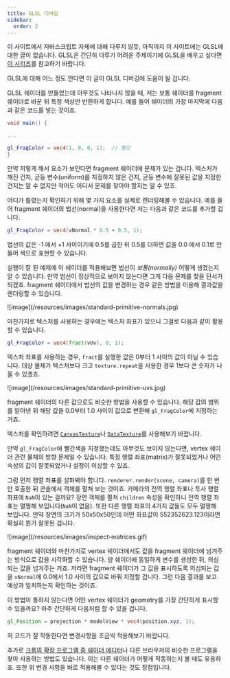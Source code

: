 ```yaml
---
title: GLSL 디버깅
sidebar:
  order: 2
---
```


이 사이트에서 자바스크립트 자체에 대해 다루지 않듯, 아직까지 이 사이트에는 GLSL에 대한 글이 없습니다. GLSL은 간단히 다루기 어려운 주제이기에 GLSL을 배우고 싶다면 [이 시리즈](https://webglfundamentals.org/webgl/lessons/ko/)를 참고하기 바랍니다.

GLSL에 대해 어느 정도 안다면 이 글이 GLSL 디버깅에 도움이 될 겁니다.

GLSL 쉐이더를 만들었는데 아무것도 나타나지 않을 때, 저는 보통 쉐이더를 fragment 쉐이더로 바꾼 뒤 특정 색상만 반환하게 합니다. 예를 들어 쉐이더의 가장 마지막에 다음과 같은 코드를 넣는 것이죠.

```glsl
void main() {

...

gl_FragColor = vec4(1, 0, 0, 1);  // 빨강
}
```

만약 저렇게 해서 요소가 보인다면 fragment 쉐이더에 문제가 있는 겁니다. 텍스처가 깨진 건지, 균등 변수(uniform)를 지정하지 않은 건지, 균등 변수에 잘못된 값을 지정한 건지는 알 수 없지만 적어도 어디서 문제를 찾아야 할지는 알 수 있죠.

어디가 틀렸는지 확인하기 위해 몇 가지 요소를 실제로 렌더링해볼 수 있습니다. 예를 들어 fragment 쉐이더의 법선(normal)을 사용한다면 저는 다음과 같은 코드를 추가할 겁니다.

```glsl
gl_FragColor = vec4(vNormal * 0.5 + 0.5, 1);
```

법선의 값은 -1 에서 +1 사이이기에 0.5를 곱한 뒤 0.5를 더하면 값을 0.0 에서 0.1로 만들어 색으로 표현할 수 있습니다.

실행이 잘 된 예제에 이 쉐이더를 적용해보면 법선이 _보통(normally)_ 어떻게 생겼는지 알 수 있습니다. 만약 법선이 정상적으로 보이지 않는다면 그게 다음 문제를 찾을 단서가 되겠죠. fragment 쉐이더에서 법선의 값을 변경하는 경우 같은 방법을 이용해 결과값을 렌더링할 수 있습니다.

<div class="threejs_center">
  ![image](/resources/images/standard-primitive-normals.jpg)
</div>

마찬가지로 텍스처를 사용하는 경우에는 텍스처 좌표가 있으니 그걸로 다음과 같이 활용할 수 있습니다.

```glsl
gl_FragColor = vec4(fract(vUv), 0, 1);
```

텍스처 좌표를 사용하는 경우, `fract`를 실행한 값은 0부터 1 사이의 값이 아닐 수 있습니다. 대상 물체가 텍스처보다 크고 `texture.repeat`을 사용한 경우 1보다 큰 숫자가 나올 수 있겠죠.

<div class="threejs_center">
  ![image](/resources/images/standard-primitive-uvs.jpg)
</div>

fragment 쉐이더의 다른 값으로도 비슷한 방법을 사용할 수 있습니다. 해당 값의 범위를 알아낸 뒤 해당 값을 0.0부터 1.0 사이의 값으로 변환해 `gl_FragColor`에 지정하는 거죠.

텍스처를 확인하려면 [`CanvasTexture`](/api/ko/textures/CanvasTexture)나 [`DataTexture`](/api/ko/textures/DataTexture)를 사용해보기 바랍니다.

만약 `gl_FragColor`에 빨간색을 지정했는데도 아무것도 보이지 않는다면, vertex 쉐이더 관련 물체의 방향 문제일 수 있습니다. 특정 행렬 좌표(matrix)가 잘못되었거나 어떤 속성의 값이 잘못되었거나 설정이 이상할 수 있죠.

그럼 먼저 행렬 좌표를 살펴봐야 합니다. `renderer.render(scene, camera)`를 한 번만 호출한 뒤 콘솔에서 객체를 펼쳐 보는 것이죠. 카메라의 전역 행렬 좌표나 투사 행렬 좌표에 `NaN`이 있는 걸까요? 장면 객체를 펼쳐 `children` 속성을 확인하니 전역 행렬 좌표는 멀쩡해 보입니다(`NaN`이 없음). 또한 다른 행렬 좌표의 4가지 값들도 모두 멀쩡해 보입니다. 만약 장면의 크기가 50x50x50인데 어떤 좌표값이 552352623.123이라면 확실히 뭔가 잘못된 겁니다.

<div class="threejs_center">
  ![image](/resources/images/inspect-matrices.gif)
</div>

fragment 쉐이더와 마찬가지로 vertex 쉐이더에서도 값을 fragment 쉐이더에 넘겨주는 방식으로 값을 시각화할 수 있습니다. 양 쉐이더에 동일하게 변수를 생성한 뒤, 의심되는 값을 넘겨주는 거죠. 저라면 fragment 쉐이더가 그 값을 표시하도록 의심되는 값을 `vNormal`에 0.0에서 1.0 사이의 값으로 바꿔 지정할 겁니다. 그런 다음 결과를 보고 예상과 일치하는지 확인하는 것이죠.

이 방법이 통하지 않는다면 어떤 vertex 쉐이더가 geometry를 가장 간단하게 표시할 수 있을까요? 아주 간단하게 다음처럼 할 수 있을 겁니다.

```glsl
gl_Position = projection * modelView * vec4(position.xyz, 1);
```

저 코드가 잘 작동한다면 변경사항을 조금씩 적용해보기 바랍니다.

추가로 [크롬의 확장 프로그램 중 쉐이더 에디터](https://chrome.google.com/webstore/detail/shader-editor/ggeaidddejpbakgafapihjbgdlbbbpob?hl=ko)나 다른 브라우저의 비슷한 프로그램을 찾아 사용하는 방법도 있습니다. 이는 다른 쉐이더가 어떻게 작동하는지 볼 때도 유용하죠. 또한 위 변경 사항을 바로 적용해볼 수 있다는 것도 장점입니다.
